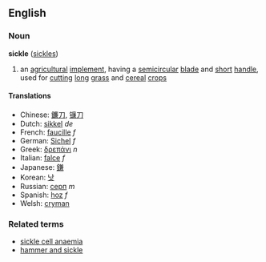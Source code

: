 ==English==
===Noun===
'''sickle''' ([[sickles]])

# an [[agricultural]] [[implement]], having a [[semicircular]] [[blade]] and [[short]] [[handle]], used for [[cut]]ting [[long]] [[grass]] and [[cereal]] [[crop]]s

====Translations====
*Chinese: [[鐮刀]], [[镰刀]]
*Dutch: [[sikkel]] ''de''
*French: [[faucille]] ''f''
*German: [[Sichel]] ''f''
*Greek: [[δρεπάνι]] ''n''
*Italian: [[falce]] ''f''
*Japanese: [[鎌]]
*Korean: [[낫]]
*Russian: [[серп]] ''m''
*Spanish: [[hoz]] ''f''
*Welsh: [[cryman]]

===Related terms===
* [[sickle cell anaemia]]
* [[hammer and sickle]]